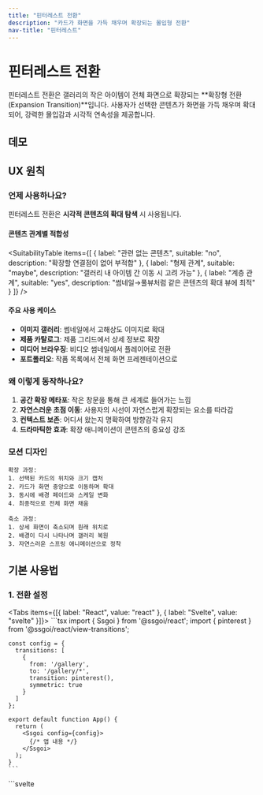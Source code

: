 ```yaml
---
title: "핀터레스트 전환"
description: "카드가 화면을 가득 채우며 확장되는 몰입형 전환"
nav-title: "핀터레스트"
---
```


# 핀터레스트 전환

핀터레스트 전환은 갤러리의 작은 아이템이 전체 화면으로 확장되는 **확장형 전환(Expansion Transition)**입니다. 사용자가 선택한 콘텐츠가 화면을 가득 채우며 확대되어, 강력한 몰입감과 시각적 연속성을 제공합니다.

## 데모

<ViewTransitionDemo type="pinterest" />

## UX 원칙

### 언제 사용하나요?

핀터레스트 전환은 **시각적 콘텐츠의 확대 탐색** 시 사용됩니다.

#### 콘텐츠 관계별 적합성

<SuitabilityTable
  items={[
    {
      label: "관련 없는 콘텐츠",
      suitable: "no",
      description: "확장할 연결점이 없어 부적합"
    },
    {
      label: "형제 관계",
      suitable: "maybe",
      description: "갤러리 내 아이템 간 이동 시 고려 가능"
    },
    {
      label: "계층 관계",
      suitable: "yes",
      description: "썸네일→풀뷰처럼 같은 콘텐츠의 확대 뷰에 최적"
    }
  ]}
/>

#### 주요 사용 케이스

- **이미지 갤러리**: 썸네일에서 고해상도 이미지로 확대
- **제품 카탈로그**: 제품 그리드에서 상세 정보로 확장
- **미디어 브라우징**: 비디오 썸네일에서 플레이어로 전환
- **포트폴리오**: 작품 목록에서 전체 화면 프레젠테이션으로

### 왜 이렇게 동작하나요?

1. **공간 확장 메타포**: 작은 창문을 통해 큰 세계로 들어가는 느낌
2. **자연스러운 초점 이동**: 사용자의 시선이 자연스럽게 확장되는 요소를 따라감
3. **컨텍스트 보존**: 어디서 왔는지 명확하여 방향감각 유지
4. **드라마틱한 효과**: 확장 애니메이션이 콘텐츠의 중요성 강조

### 모션 디자인

```
확장 과정:
1. 선택된 카드의 위치와 크기 캡처
2. 카드가 화면 중앙으로 이동하며 확대
3. 동시에 배경 페이드와 스케일 변화
4. 최종적으로 전체 화면 채움

축소 과정:
1. 상세 화면이 축소되며 원래 위치로
2. 배경이 다시 나타나며 갤러리 복원
3. 자연스러운 스프링 애니메이션으로 정착
```

## 기본 사용법

### 1. 전환 설정

<Tabs items={[{ label: "React", value: "react" }, { label: "Svelte", value: "svelte" }]}>
  <TabPanel value="react">
    ```tsx
    import { Ssgoi } from '@ssgoi/react';
    import { pinterest } from '@ssgoi/react/view-transitions';

    const config = {
      transitions: [
        {
          from: '/gallery',
          to: '/gallery/*',
          transition: pinterest(),
          symmetric: true
        }
      ]
    };

    export default function App() {
      return (
        <Ssgoi config={config}>
          {/* 앱 내용 */}
        </Ssgoi>
      );
    }
    ```
  </TabPanel>
  <TabPanel value="svelte">
    ```svelte
    <script>
      import { Ssgoi } from '@ssgoi/svelte';
      import { pinterest } from '@ssgoi/svelte/view-transitions';

      const config = {
        transitions: [
          {
            from: '/gallery',
            to: '/gallery/*',
            transition: pinterest(),
            symmetric: true
          }
        ]
      };
    </script>

    <Ssgoi {config}>
      <slot />
    </Ssgoi>
    ```
  </TabPanel>
</Tabs>

### 2. 요소 마킹

갤러리와 상세 페이지에 각각 다른 data 속성 사용:

<Tabs items={[{ label: "React", value: "react" }, { label: "Svelte", value: "svelte" }]}>
  <TabPanel value="react">
    ```tsx
    // 갤러리 페이지
    function Gallery() {
      return (
        <div className="masonry-grid">
          {items.map(item => (
            <Link 
              key={item.id} 
              to={`/gallery/${item.id}`}
              data-pinterest-gallery-key={item.id}
              className="gallery-item"
            >
              <img src={item.image} alt={item.title} />
              <h3>{item.title}</h3>
            </Link>
          ))}
        </div>
      );
    }

    // 상세 페이지
    function ItemDetail({ item }) {
      return (
        <div 
          data-pinterest-detail-key={item.id}
          className="detail-container"
        >
          <button onClick={() => navigate('/gallery')}>
            ✕ Close
          </button>
          <img src={item.image} alt={item.title} />
          <article>
            <h1>{item.title}</h1>
            <p>{item.description}</p>
          </article>
        </div>
      );
    }
    ```
  </TabPanel>
  <TabPanel value="svelte">
    ```svelte
    <!-- 갤러리 페이지 -->
    <div class="masonry-grid">
      {#each items as item}
        <a 
          href="/gallery/{item.id}"
          data-pinterest-gallery-key={item.id}
          class="gallery-item"
        >
          <img src={item.image} alt={item.title} />
          <h3>{item.title}</h3>
        </a>
      {/each}
    </div>

    <!-- 상세 페이지 -->
    <div 
      data-pinterest-detail-key={item.id}
      class="detail-container"
    >
      <button on:click={() => goto('/gallery')}>
        ✕ Close
      </button>
      <img src={item.image} alt={item.title} />
      <article>
        <h1>{item.title}</h1>
        <p>{item.description}</p>
      </article>
    </div>
    ```
  </TabPanel>
</Tabs>

## 실전 활용 예시

### 1. 메이슨리 갤러리

Pinterest 스타일 메이슨리 레이아웃:

<Tabs items={[{ label: "React", value: "react" }, { label: "Svelte", value: "svelte" }]}>
  <TabPanel value="react">
    ```tsx
    // 메이슨리 그리드
    function MasonryGallery() {
      return (
        <div className="columns-2 md:columns-3 lg:columns-4 gap-4">
          {images.map((img, index) => (
            <div
              key={img.id}
              data-pinterest-gallery-key={img.id}
              onClick={() => navigate(`/image/${img.id}`)}
              className="break-inside-avoid mb-4 cursor-pointer 
                         hover:scale-105 transition-transform"
            >
              <img 
                src={img.url} 
                alt={img.title}
                className="w-full rounded-lg"
              />
              <div className="p-2">
                <p className="text-sm font-medium">{img.title}</p>
                <p className="text-xs text-gray-500">{img.author}</p>
              </div>
            </div>
          ))}
        </div>
      );
    }

    // 확장된 뷰
    function ImageView({ image }) {
      return (
        <div 
          data-pinterest-detail-key={image.id}
          className="fixed inset-0 bg-white z-50 overflow-auto"
        >
          <div className="max-w-4xl mx-auto p-4">
            <img 
              src={image.url} 
              alt={image.title}
              className="w-full rounded-lg shadow-xl"
            />
            <div className="mt-4">
              <h1 className="text-2xl font-bold">{image.title}</h1>
              <p className="text-gray-600 mt-2">{image.description}</p>
            </div>
          </div>
        </div>
      );
    }
    ```
  </TabPanel>
  <TabPanel value="svelte">
    ```svelte
    <!-- 메이슨리 그리드 -->
    <div class="columns-2 md:columns-3 lg:columns-4 gap-4">
      {#each images as img}
        <div
          data-pinterest-gallery-key={img.id}
          on:click={() => goto(`/image/${img.id}`)}
          class="break-inside-avoid mb-4 cursor-pointer 
                 hover:scale-105 transition-transform"
        >
          <img 
            src={img.url} 
            alt={img.title}
            class="w-full rounded-lg"
          />
          <div class="p-2">
            <p class="text-sm font-medium">{img.title}</p>
            <p class="text-xs text-gray-500">{img.author}</p>
          </div>
        </div>
      {/each}
    </div>

    <!-- 확장된 뷰 -->
    <div 
      data-pinterest-detail-key={image.id}
      class="fixed inset-0 bg-white z-50 overflow-auto"
    >
      <div class="max-w-4xl mx-auto p-4">
        <img 
          src={image.url} 
          alt={image.title}
          class="w-full rounded-lg shadow-xl"
        />
        <div class="mt-4">
          <h1 class="text-2xl font-bold">{image.title}</h1>
          <p class="text-gray-600 mt-2">{image.description}</p>
        </div>
      </div>
    </div>
    ```
  </TabPanel>
</Tabs>

### 2. 제품 카탈로그

제품 카드가 상세 페이지로 확장:

<Tabs items={[{ label: "React", value: "react" }, { label: "Svelte", value: "svelte" }]}>
  <TabPanel value="react">
    ```tsx
    // 제품 그리드
    function ProductGrid() {
      return (
        <div className="grid grid-cols-2 md:grid-cols-4 gap-6">
          {products.map(product => (
            <article
              key={product.id}
              data-pinterest-gallery-key={product.id}
              onClick={() => navigate(`/product/${product.id}`)}
              className="bg-white rounded-xl shadow-lg overflow-hidden
                         cursor-pointer hover:shadow-xl transition-shadow"
            >
              <img 
                src={product.image} 
                alt={product.name}
                className="w-full h-48 object-cover"
              />
              <div className="p-4">
                <h3 className="font-semibold">{product.name}</h3>
                <p className="text-lg font-bold mt-2">${product.price}</p>
              </div>
            </article>
          ))}
        </div>
      );
    }

    // 제품 상세
    function ProductDetail({ product }) {
      return (
        <div 
          data-pinterest-detail-key={product.id}
          className="min-h-screen bg-white"
        >
          <div className="grid md:grid-cols-2 gap-8 p-8">
            <img 
              src={product.image} 
              alt={product.name}
              className="w-full rounded-lg"
            />
            <div>
              <h1 className="text-3xl font-bold">{product.name}</h1>
              <p className="text-2xl font-bold mt-4">${product.price}</p>
              <p className="mt-4 text-gray-600">{product.description}</p>
              <button className="mt-6 bg-black text-white px-8 py-3 rounded-lg">
                Add to Cart
              </button>
            </div>
          </div>
        </div>
      );
    }
    ```
  </TabPanel>
  <TabPanel value="svelte">
    ```svelte
    <!-- 제품 그리드 -->
    <div class="grid grid-cols-2 md:grid-cols-4 gap-6">
      {#each products as product}
        <article
          data-pinterest-gallery-key={product.id}
          on:click={() => goto(`/product/${product.id}`)}
          class="bg-white rounded-xl shadow-lg overflow-hidden
                 cursor-pointer hover:shadow-xl transition-shadow"
        >
          <img 
            src={product.image} 
            alt={product.name}
            class="w-full h-48 object-cover"
          />
          <div class="p-4">
            <h3 class="font-semibold">{product.name}</h3>
            <p class="text-lg font-bold mt-2">${product.price}</p>
          </div>
        </article>
      {/each}
    </div>

    <!-- 제품 상세 -->
    <div 
      data-pinterest-detail-key={product.id}
      class="min-h-screen bg-white"
    >
      <div class="grid md:grid-cols-2 gap-8 p-8">
        <img 
          src={product.image} 
          alt={product.name}
          class="w-full rounded-lg"
        />
        <div>
          <h1 class="text-3xl font-bold">{product.name}</h1>
          <p class="text-2xl font-bold mt-4">${product.price}</p>
          <p class="mt-4 text-gray-600">{product.description}</p>
          <button class="mt-6 bg-black text-white px-8 py-3 rounded-lg">
            Add to Cart
          </button>
        </div>
      </div>
    </div>
    ```
  </TabPanel>
</Tabs>

## 커스터마이징

### 스프링 설정

애니메이션의 탄성과 속도 조절:

```typescript
pinterest({
  spring: {
    stiffness: 200,  // 낮을수록 부드러움
    damping: 25      // 높을수록 빠른 정착
  }
})
```

## 주의사항

### 키 속성 구분

- **갤러리**: `data-pinterest-gallery-key`
- **상세**: `data-pinterest-detail-key`
- 반드시 다른 속성명 사용 (히어로와 차별화)

### 레이아웃 고려사항

- 갤러리 아이템은 position이 static이어야 함
- 상세 페이지는 충분한 여백 필요
- 메이슨리 레이아웃과 특히 잘 어울림

## 접근성

- ESC 키로 상세 페이지 닫기 지원
- 포커스 트랩으로 키보드 네비게이션 개선
- 모션 감소 설정 시 즉시 전환

## 모범 사례

### ✅ DO

- 이미지 중심 콘텐츠에 사용
- 갤러리나 카탈로그 형태에 적용
- 닫기 버튼을 명확하게 제공
- 모바일에서도 잘 작동하도록 반응형 디자인

### ❌ DON'T

- 텍스트 중심 콘텐츠에는 부적합
- 너무 많은 요소가 동시에 확장되지 않도록
- 상세 페이지 로딩이 느린 경우 사용 자제
- 복잡한 레이아웃에서는 예상치 못한 동작 가능